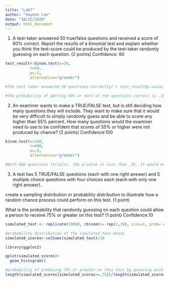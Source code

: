 ```yaml
---
title: "Lab7"
author: "Soyeon Lee"
date: "10/22/2020"
output: html_document
---
```


1. A test-taker answered 50 true/false questions and received a score of 60% correct. Report the results of a binomial test and explain whether you think the test-score could be produced by the test-taker randomly guessing on each question. (2 points)
Confidence: 80
```r
test_result<-binom.test(x=30, 
           n=50, 
           p=.5, 
           alternative="greater")

#The test taker answered 30 questions correctly('r test_result$p.value')

#The probability of getting 60% or more of the questions correct is .1013.  This probability is lower than random chance but not extremely rare.  Therefore, we cannot reject the possibility that the test-taker did not randomly guessed each question. Increasing the number of trials would yield lower probability and increase the likelihood of the test result being a product of guesses. 
```

2. An examiner wants to make a TRUE/FALSE test, but is still deciding how many questions they will include. They want to make sure that it would be very difficult to simply randomly guess and be able to score any higher than 55% percent. How many questions would the examiner need to use to be confident that scores of 55% or higher were not produced by chance? (2 points)
Confidence:100
```r
binom.test(x=330,
           n=600,
           p=.5,
           alternative="greater")

#With 600 questions (trials), the p-value is less than .01. It would make it unlikely that students will get 55% or higher by guessing each question. 
```

3. A test has 5 TRUE/FALSE questions (each with one right answer) and 5 multiple choice questions with four choices each (each with only one right answer).

create a sampling distribution or probability distribution to illustrate how a random chance process could perform on this test. (1 point)

What is the probability that randomly guessing on each question could allow a person to receive 75% or greater on this test? (1 point)
Confidence:10
```r
simulated_test <- replicate(10000, rbinom(n= rep(1,10), size=1, prob= c(.5,.5,.5,.5,.5,.25,.25,.25,.25,.25)))

#probability distribution of the simulated test means
simulated_scores<-colSums(simulated_test)/10

library(ggplot2)

qplot(simulated_scores)+
  geom_histogram()

#probability of producing 75% or greater on this test by guessing each question
length(simulated_scores[simulated_scores>=.75])/length(simulated_scores)

```

